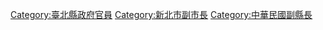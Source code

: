 [[Category:臺北縣政府官員|Category:臺北縣政府官員]]
[[Category:新北市副市長|Category:新北市副市長]]
[[Category:中華民國副縣長|Category:中華民國副縣長]]